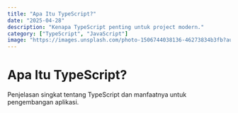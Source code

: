 ```yaml
---
title: "Apa Itu TypeScript?"
date: "2025-04-28"
description: "Kenapa TypeScript penting untuk project modern."
category: ["TypeScript", "JavaScript"]
image: "https://images.unsplash.com/photo-1506744038136-46273834b3fb?auto=format&fit=crop&w=600&q=80"
---
```


# Apa Itu TypeScript?

Penjelasan singkat tentang TypeScript dan manfaatnya untuk pengembangan aplikasi.
